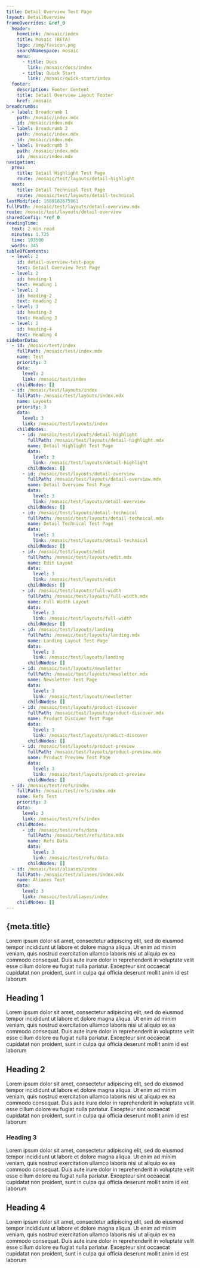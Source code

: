 ```yaml
---
title: Detail Overview Test Page
layout: DetailOverview
frameOverrides: &ref_0
  header:
    homeLink: /mosaic/index
    title: Mosaic (BETA)
    logo: /img/favicon.png
    searchNamespace: mosaic
    menu:
      - title: Docs
        link: /mosaic/docs/index
      - title: Quick Start
        link: /mosaic/quick-start/index
  footer:
    description: Footer Content
    title: Detail Overview Layout Footer
    href: /mosaic
breadcrumbs:
  - label: Breadcrumb 1
    path: /mosaic/index.mdx
    id: /mosaic/index.mdx
  - label: Breadcrumb 2
    path: /mosaic/index.mdx
    id: /mosaic/index.mdx
  - label: Breadcrumb 3
    path: /mosaic/index.mdx
    id: /mosaic/index.mdx
navigation:
  prev:
    title: Detail Highlight Test Page
    route: /mosaic/test/layouts/detail-highlight
  next:
    title: Detail Technical Test Page
    route: /mosaic/test/layouts/detail-technical
lastModified: 1680182675961
fullPath: /mosaic/test/layouts/detail-overview.mdx
route: /mosaic/test/layouts/detail-overview
sharedConfig: *ref_0
readingTime:
  text: 2 min read
  minutes: 1.725
  time: 103500
  words: 345
tableOfContents:
  - level: 2
    id: detail-overview-test-page
    text: Detail Overview Test Page
  - level: 2
    id: heading-1
    text: Heading 1
  - level: 2
    id: heading-2
    text: Heading 2
  - level: 3
    id: heading-3
    text: Heading 3
  - level: 2
    id: heading-4
    text: Heading 4
sidebarData:
  - id: /mosaic/test/index
    fullPath: /mosaic/test/index.mdx
    name: Test
    priority: 3
    data:
      level: 2
      link: /mosaic/test/index
    childNodes: []
  - id: /mosaic/test/layouts/index
    fullPath: /mosaic/test/layouts/index.mdx
    name: Layouts
    priority: 3
    data:
      level: 3
      link: /mosaic/test/layouts/index
    childNodes:
      - id: /mosaic/test/layouts/detail-highlight
        fullPath: /mosaic/test/layouts/detail-highlight.mdx
        name: Detail Highlight Test Page
        data:
          level: 3
          link: /mosaic/test/layouts/detail-highlight
        childNodes: []
      - id: /mosaic/test/layouts/detail-overview
        fullPath: /mosaic/test/layouts/detail-overview.mdx
        name: Detail Overview Test Page
        data:
          level: 3
          link: /mosaic/test/layouts/detail-overview
        childNodes: []
      - id: /mosaic/test/layouts/detail-technical
        fullPath: /mosaic/test/layouts/detail-technical.mdx
        name: Detail Technical Test Page
        data:
          level: 3
          link: /mosaic/test/layouts/detail-technical
        childNodes: []
      - id: /mosaic/test/layouts/edit
        fullPath: /mosaic/test/layouts/edit.mdx
        name: Edit Layout
        data:
          level: 3
          link: /mosaic/test/layouts/edit
        childNodes: []
      - id: /mosaic/test/layouts/full-width
        fullPath: /mosaic/test/layouts/full-width.mdx
        name: Full Width Layout
        data:
          level: 3
          link: /mosaic/test/layouts/full-width
        childNodes: []
      - id: /mosaic/test/layouts/landing
        fullPath: /mosaic/test/layouts/landing.mdx
        name: Landing Layout Test Page
        data:
          level: 3
          link: /mosaic/test/layouts/landing
        childNodes: []
      - id: /mosaic/test/layouts/newsletter
        fullPath: /mosaic/test/layouts/newsletter.mdx
        name: Newsletter Test Page
        data:
          level: 3
          link: /mosaic/test/layouts/newsletter
        childNodes: []
      - id: /mosaic/test/layouts/product-discover
        fullPath: /mosaic/test/layouts/product-discover.mdx
        name: Product Discover Test Page
        data:
          level: 3
          link: /mosaic/test/layouts/product-discover
        childNodes: []
      - id: /mosaic/test/layouts/product-preview
        fullPath: /mosaic/test/layouts/product-preview.mdx
        name: Product Preview Test Page
        data:
          level: 3
          link: /mosaic/test/layouts/product-preview
        childNodes: []
  - id: /mosaic/test/refs/index
    fullPath: /mosaic/test/refs/index.mdx
    name: Refs Test
    priority: 3
    data:
      level: 3
      link: /mosaic/test/refs/index
    childNodes:
      - id: /mosaic/test/refs/data
        fullPath: /mosaic/test/refs/data.mdx
        name: Refs Data
        data:
          level: 3
          link: /mosaic/test/refs/data
        childNodes: []
  - id: /mosaic/test/aliases/index
    fullPath: /mosaic/test/aliases/index.mdx
    name: Aliases Test
    data:
      level: 3
      link: /mosaic/test/aliases/index
    childNodes: []
---
```


## {meta.title}

Lorem ipsum dolor sit amet, consectetur adipiscing elit, sed do eiusmod tempor incididunt ut labore et dolore magna aliqua.
Ut enim ad minim veniam, quis nostrud exercitation ullamco laboris nisi ut aliquip ex ea commodo consequat.
Duis aute irure dolor in reprehenderit in voluptate velit esse cillum dolore eu fugiat nulla pariatur.
Excepteur sint occaecat cupidatat non proident, sunt in culpa qui officia deserunt mollit anim id est laborum

## Heading 1

Lorem ipsum dolor sit amet, consectetur adipiscing elit, sed do eiusmod tempor incididunt ut labore et dolore magna aliqua.
Ut enim ad minim veniam, quis nostrud exercitation ullamco laboris nisi ut aliquip ex ea commodo consequat.
Duis aute irure dolor in reprehenderit in voluptate velit esse cillum dolore eu fugiat nulla pariatur.
Excepteur sint occaecat cupidatat non proident, sunt in culpa qui officia deserunt mollit anim id est laborum

## Heading 2

Lorem ipsum dolor sit amet, consectetur adipiscing elit, sed do eiusmod tempor incididunt ut labore et dolore magna aliqua.
Ut enim ad minim veniam, quis nostrud exercitation ullamco laboris nisi ut aliquip ex ea commodo consequat.
Duis aute irure dolor in reprehenderit in voluptate velit esse cillum dolore eu fugiat nulla pariatur.
Excepteur sint occaecat cupidatat non proident, sunt in culpa qui officia deserunt mollit anim id est laborum

### Heading 3

Lorem ipsum dolor sit amet, consectetur adipiscing elit, sed do eiusmod tempor incididunt ut labore et dolore magna aliqua.
Ut enim ad minim veniam, quis nostrud exercitation ullamco laboris nisi ut aliquip ex ea commodo consequat.
Duis aute irure dolor in reprehenderit in voluptate velit esse cillum dolore eu fugiat nulla pariatur.
Excepteur sint occaecat cupidatat non proident, sunt in culpa qui officia deserunt mollit anim id est laborum

## Heading 4

Lorem ipsum dolor sit amet, consectetur adipiscing elit, sed do eiusmod tempor incididunt ut labore et dolore magna aliqua.
Ut enim ad minim veniam, quis nostrud exercitation ullamco laboris nisi ut aliquip ex ea commodo consequat.
Duis aute irure dolor in reprehenderit in voluptate velit esse cillum dolore eu fugiat nulla pariatur.
Excepteur sint occaecat cupidatat non proident, sunt in culpa qui officia deserunt mollit anim id est laborum
